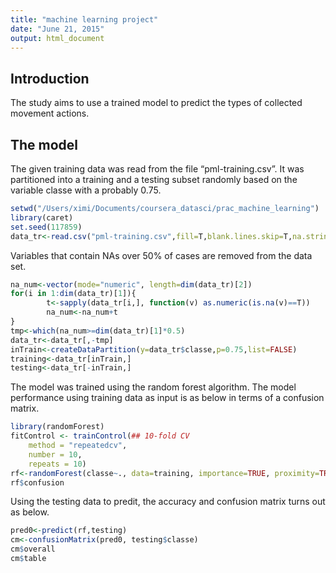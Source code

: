 ```yaml
---
title: "machine learning project"
date: "June 21, 2015"
output: html_document
---
```



Introduction
-------
The study aims to use a trained model to predict the types of collected movement actions.

The model
-------
The given training data was read from the file "pml-training.csv". It was partitioned into a training and a testing subset randomly based on the variable classe with a probably 0.75. 

```r
setwd("/Users/ximi/Documents/coursera_datasci/prac_machine_learning")
library(caret)
set.seed(117859)
data_tr<-read.csv("pml-training.csv",fill=T,blank.lines.skip=T,na.strings=c("NA","","#DIV/0!"))
```

Variables that contain NAs over 50% of cases are removed from the data set. 
```r
na_num<-vector(mode="numeric", length=dim(data_tr)[2])
for(i in 1:dim(data_tr)[1]){
        t<-sapply(data_tr[i,], function(v) as.numeric(is.na(v)==T))
        na_num<-na_num+t
}
tmp<-which(na_num>=dim(data_tr)[1]*0.5)
data_tr<-data_tr[,-tmp]
inTrain<-createDataPartition(y=data_tr$classe,p=0.75,list=FALSE)
training<-data_tr[inTrain,]
testing<-data_tr[-inTrain,]
```

The model was trained using the random forest algorithm. The model performance using training data as input is as below in terms of a confusion matrix. 

```r
library(randomForest)
fitControl <- trainControl(## 10-fold CV
    method = "repeatedcv",
    number = 10,
    repeats = 10)
rf<-randomForest(classe~., data=training, importance=TRUE, proximity=TRUE, ntree=100)
rf$confusion

```
Using the testing data to predit, the accuracy and confusion matrix turns out as below.

```r
pred0<-predict(rf,testing)
cm<-confusionMatrix(pred0, testing$classe)
cm$overall
cm$table
```


 

